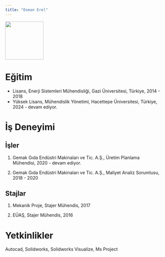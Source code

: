```yaml
---
title: "Osman Erel"
---
```


![](images/Osman%20Erel.PNG){fig-align="center" width="122"}

# Eğitim

-   Lisans, Enerji Sistemleri Mühendisliği, Gazi Üniversitesi, Türkiye, 2014 - 2018
-   Yüksek Lisans, Mühendislik Yönetimi, Hacettepe Üniversitesi, Türkiye, 2024 - devam ediyor.

# İş Deneyimi

## İşler

1.  Gemak Gıda Endüstri Makinaları ve Tic. A.Ş., Üretim Planlama Mühendisi, 2020 - devam ediyor.

2.  Gemak Gıda Endüstri Makinaları ve Tic. A.Ş., Maliyet Analiz Sorumlusu, 2018 - 2020

## Stajlar

1.  Mekanik Proje, Stajer Mühendis, 2017

2.  EÜAŞ, Stajer Mühendis, 2016

# Yetkinlikler

Autocad, Solidworks, Solidworks Visualize, Ms Project
